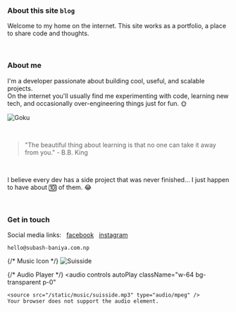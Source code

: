 ### About this site `blog`

Welcome to my home on the internet. This site works as a portfolio, a place to share code and thoughts.

 ‎ ‎ 

### About me

I'm a developer passionate about building cool, useful, and scalable projects.  
On the internet you'll usually find me experimenting with code, learning new tech, and occasionally over-engineering things just for fun. 🌞

<div className="flex items-center justify-center">
  <img
    src="/static/images/animated-computer-image-0019.gif"
    alt="Goku"
    className="w-35 h-35 rounded-xl object-cover"
  />
</div>


 ‎ ‎ 

> "The beautiful thing about learning is that no one can take it away from you." - B.B. King

 ‎ ‎ 
 
I believe every dev has a side project that was never finished… I just happen to have about 🔟 of them. 😂

 ‎ ‎ 

 ### Get in touch
Social media links:
 ‎ ‎ [facebook](https://facebook.com/subashbaniyaa) ‎ ‎ [instagram](https://instagram.com/subashbaniyaa)

`hello@subash-baniya.com.np`

<div className="flex items-center gap-2">
  {/* Music Icon */}
  <img
    src="/static/images/red.jpg"
    alt="Suisside"
    className="w-12 h-12 rounded-lg object-cover"
  />

  {/* Audio Player */}
  <audio
    controls
    autoPlay
    className="w-64 bg-transparent p-0"
  >
    <source src="/static/music/suisside.mp3" type="audio/mpeg" />
    Your browser does not support the audio element.
  </audio>
</div>